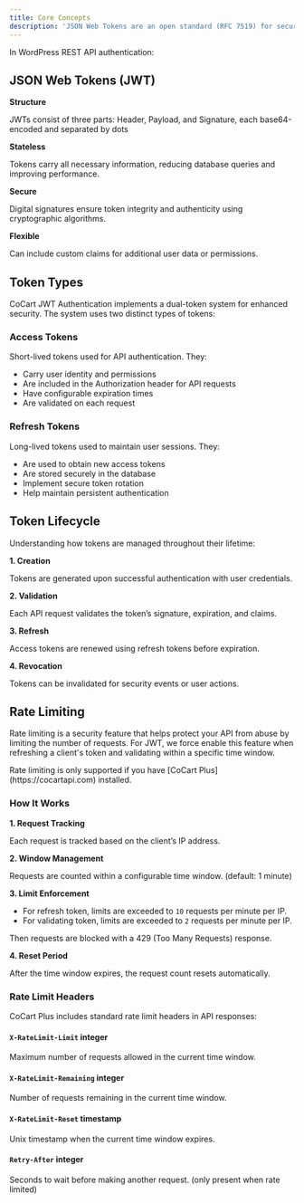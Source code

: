 ```yaml
---
title: Core Concepts
description: 'JSON Web Tokens are an open standard (RFC 7519) for securely transmitting information between parties as a JSON object.'
---
```


In WordPress REST API authentication:

## JSON Web Tokens (JWT)

**Structure**

JWTs consist of three parts: Header, Payload, and Signature, each base64-encoded and separated by dots

**Stateless**

Tokens carry all necessary information, reducing database queries and improving performance.

**Secure**

Digital signatures ensure token integrity and authenticity using cryptographic algorithms.

**Flexible**

Can include custom claims for additional user data or permissions.

## Token Types

CoCart JWT Authentication implements a dual-token system for enhanced security. The system uses two distinct types of tokens:

### Access Tokens

Short-lived tokens used for API authentication. They:

* Carry user identity and permissions
* Are included in the Authorization header for API requests
* Have configurable expiration times
* Are validated on each request

### Refresh Tokens

Long-lived tokens used to maintain user sessions. They:

* Are used to obtain new access tokens
* Are stored securely in the database
* Implement secure token rotation
* Help maintain persistent authentication

## Token Lifecycle

Understanding how tokens are managed throughout their lifetime:

**1. Creation**

Tokens are generated upon successful authentication with user credentials.

**2. Validation**

Each API request validates the token’s signature, expiration, and claims.

**3. Refresh**

Access tokens are renewed using refresh tokens before expiration.

**4. Revocation**

Tokens can be invalidated for security events or user actions.

## Rate Limiting

Rate limiting is a security feature that helps protect your API from abuse by limiting the number of requests. For JWT, we force enable this feature when refreshing a client's token and validating within a specific time window.

<Info>
    Rate limiting is only supported if you have [CoCart Plus](https://cocartapi.com) installed.
</Info>

### How It Works

**1. Request Tracking**

Each request is tracked based on the client’s IP address.

**2. Window Management**

Requests are counted within a configurable time window. (default: 1 minute)

**3. Limit Enforcement**

* For refresh token, limits are exceeded to `10` requests per minute per IP.
* For validating token, limits are exceeded to `2` requests per minute per IP.

Then requests are blocked with a 429 (Too Many Requests) response.

**4. Reset Period**

After the time window expires, the request count resets automatically.

### Rate Limit Headers

CoCart Plus includes standard rate limit headers in API responses:

#### `X-RateLimit-Limit` integer

Maximum number of requests allowed in the current time window.

#### `X-RateLimit-Remaining` integer

Number of requests remaining in the current time window.

#### `X-RateLimit-Reset` timestamp

Unix timestamp when the current time window expires.

#### `Retry-After` integer

Seconds to wait before making another request. (only present when rate limited)
